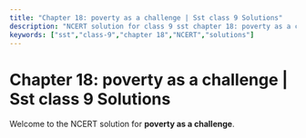 ```yaml
---
title: "Chapter 18: poverty as a challenge | Sst class 9 Solutions"
description: "NCERT solution for class 9 sst chapter 18: poverty as a challenge."
keywords: ["sst","class-9","chapter 18","NCERT","solutions"]
---
```


# Chapter 18: poverty as a challenge | Sst class 9 Solutions

Welcome to the NCERT solution for **poverty as a challenge**.
